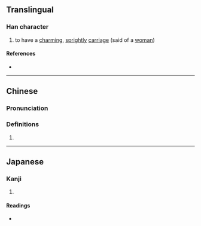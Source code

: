 {{character info}}
==Translingual==

===Han character===
{{Han char|rn=38|rad=女|as=05|sn=8|four=45447|canj=VGB|ids=⿰女冉}}

# to have a [[charm]]ing, [[spright]]ly [[carriage]] (said of a [[woman]])

====References====
* {{Han ref|kx=0258.210|dkj=06167|dj=0523.230|hdz=21037.050|uh=59CC|ud=22988|bh=CC49|bd=52297}}

----

==Chinese==
{{zh-forms|alt=㚩}}

===Pronunciation===
{{zh-pron
|m=rǎn
|c=jim5
|mc=y
|oc=y
|ma=
|cat=a
}}

===Definitions===
{{zh-hanzi}}

# {{zh-used|姌嫋}}

----

==Japanese==

===Kanji===
{{ja-kanji|grade=|rs=女05}}

# {{rfdef|ja|sort=女05}}

====Readings====
* {{ja-readings|on=[[ぜん]] (zen)|kun=}}